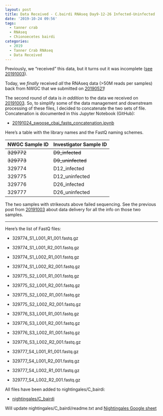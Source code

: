 ```yaml
---
layout: post
title: Data Received - C.bairdi RNAseq Day9-12-26 Infected-Uninfected
date: '2019-10-24 09:56'
tags:
  - tanner crab
  - RNAseq
  - Chionoecetes bairdi
categories:
  - 2019
  - Tanner Crab RNAseq
  - Data Received
---
```

Previously, we "received" this data, but it turns out it was incomplete ([see 20191003](https://robertslab.github.io/sams-notebook/2019/10/03/Data-Received-C.bairdi-RNAseq-Day9-12-26-Infected-Uninfected.html)).

Today, we _finally_ received _all_ the RNAseq data (>50M reads per samples) back from NWGC that we submitted on [20190521](https://robertslab.github.io/sams-notebook/2019/05/21/Sample-Submission-Tanner-Crab-Infected-vs-Uninfected-RNAseq.html)!

The second round of data is _in addition_ to the data we received on [20191003](https://robertslab.github.io/sams-notebook/2019/10/03/Data-Received-C.bairdi-RNAseq-Day9-12-26-Infected-Uninfected.html). So, to simplify some of the data management and downstream processing of these files, I decided to concatenate the two sets of file. Concatenation is documented in this Jupyter Notebook (GitHub):

- [20191024_swoose_cbai_fastq_concatenation.ipynb](https://github.com/RobertsLab/code/blob/master/notebooks/sam/20191024_swoose_cbai_fastq_concatenation.ipynb)

Here's a table with the library names and the FastQ naming schemes.


| NWGC Sample ID | Investigator Sample ID |
|----------------|------------------------|
| ~~329772~~         | ~~D9_infected~~            |
| ~~329773~~         | ~~D9_uninfected~~          |
| 329774         | D12_infected           |
| 329775         | D12_uninfected         |
| 329776         | D26_infected           |
| 329777         | D26_uninfected         |

The two samples with strikeouts  above failed sequencing. See the previous post from [20191003](https://robertslab.github.io/sams-notebook/2019/10/03/Data-Received-C.bairdi-RNAseq-Day9-12-26-Infected-Uninfected.html) about data delivery for all the info on those two samples.

---

Here's the list of FastQ files:

- 329774_S1_L001_R1_001.fastq.gz

- 329774_S1_L001_R2_001.fastq.gz

- 329774_S1_L002_R1_001.fastq.gz

- 329774_S1_L002_R2_001.fastq.gz

- 329775_S2_L001_R1_001.fastq.gz

- 329775_S2_L001_R2_001.fastq.gz

- 329775_S2_L002_R1_001.fastq.gz

- 329775_S2_L002_R2_001.fastq.gz

- 329776_S3_L001_R1_001.fastq.gz

- 329776_S3_L001_R2_001.fastq.gz

- 329776_S3_L002_R1_001.fastq.gz

- 329776_S3_L002_R2_001.fastq.gz

- 329777_S4_L001_R1_001.fastq.gz

- 329777_S4_L001_R2_001.fastq.gz

- 329777_S4_L002_R1_001.fastq.gz

- 329777_S4_L002_R2_001.fastq.gz


All files have been added to nightingales/C_bairdi:

- [nightingales/C_bairdi](https://owl.fish.washington.edu/nightingales/C_bairdi/)

Will update nightingales/C_bairdi/readme.txt and [Nightingales Google sheet](http://b.link/nightingales)
